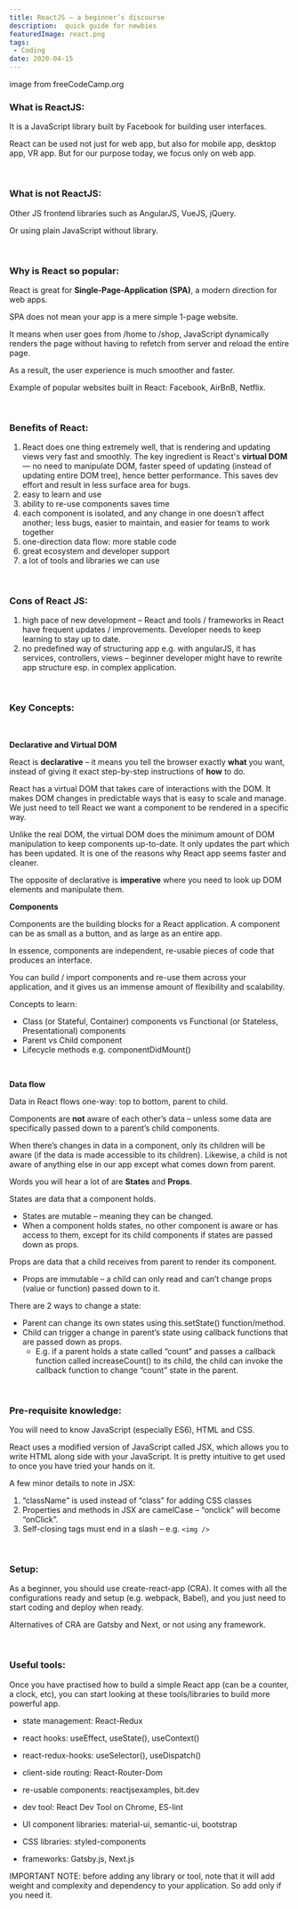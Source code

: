 ```yaml
---
title: ReactJS – a beginner’s discourse
description:  quick guide for newbies
featuredImage: react.png
tags:
 - Coding
date: 2020-04-15
---
```

<p style={{fontSize: "0.7em", fontStyle: "italic"}}>image from freeCodeCamp.org</p>

<h3>What is ReactJS:</h3>

It is a JavaScript library built by Facebook for building user interfaces.

React can be used not just for web app, but also for mobile app, desktop app, VR app. But for our purpose today, we focus only on web app.

<br /> 

<h3>What is not ReactJS:</h3>

Other JS frontend libraries such as AngularJS, VueJS, jQuery.

Or using plain JavaScript without library.

<br />

<h3>Why is React so popular:</h3>

React is great for **Single-Page-Application (SPA)**, a modern direction for web apps.

SPA does not mean your app is a mere simple 1-page website.

It means when user goes from /home to /shop, JavaScript dynamically renders the page without having to refetch from server and reload the entire page.

As a result, the user experience is much smoother and faster.

Example of popular websites built in React: Facebook, AirBnB, Netflix.

<br />

<h3>Benefits of React:</h3>

1. React does one thing extremely well, that is rendering and updating views very fast and smoothly. The key ingredient is React's **virtual DOM** — no need to manipulate DOM, faster speed of updating (instead of updating entire DOM tree), hence better performance. This saves dev effort and result in less surface area for bugs.
2. easy to learn and use
3. ability to re-use components saves time
4. each component is isolated, and any change in one doesn’t affect another; less bugs, easier to maintain, and easier for teams to work together
5. one-direction data flow: more stable code
6. great ecosystem and developer support
7. a lot of tools and libraries we can use

<br /> 

<h3>Cons of React JS:</h3>

1. high pace of new development – React and tools / frameworks in React have frequent updates / improvements. Developer needs to keep learning to stay up to date.
2. no predefined way of structuring app e.g. with angularJS, it has services, controllers, views – beginner developer might have to rewrite app structure esp. in complex application.

<br /> 

<h3>Key Concepts:</h3>
<br /> 

**Declarative and Virtual DOM**

React is **declarative** – it means you tell the browser exactly **what** you want, instead of giving it exact step-by-step instructions of **how** to do.

React has a virtual DOM that takes care of interactions with the DOM. It makes DOM changes in predictable ways that is easy to scale and manage. We just need to tell React we want a component to be rendered in a specific way.

Unlike the real DOM, the virtual DOM does the minimum amount of DOM manipulation to keep components up-to-date. It only updates the part which has been updated. It is one of the reasons why React app seems faster and cleaner.

The opposite of declarative is **imperative** where you need to look up DOM elements and manipulate them.

**Components**

Components are the building blocks for a React application. A component can be as small as a button, and as large as an entire app.

In essence, components are independent, re-usable pieces of code that produces an interface. 

You can build / import components and re-use them across your application, and it gives us an immense amount of flexibility and scalability.

Concepts to learn:

- Class (or Stateful, Container) components  vs Functional (or Stateless, Presentational) components
- Parent vs Child component
- Lifecycle methods e.g. componentDidMount()

<br /> 

**Data flow**

Data in React flows one-way: top to bottom, parent to child.

Components are **not** aware of each other’s data – unless some data are specifically passed down to a parent’s child components.

When there’s changes in data in a component, only its children will be aware (if the data is made accessible to its children). Likewise, a child is not aware of anything else in our app except what comes down from parent.

Words you will hear a lot of are **States** and **Props**.

States are data that a component holds.

- States are mutable – meaning they can be changed.
- When a component holds states, no other component is aware or has access to them, except for its child components if states are passed down as props.

Props are data that a child receives from parent to render its component.

- Props are immutable – a child can only read and can’t change props (value or function) passed down to it.

There are 2 ways to change a state:

- Parent can change its own states using this.setState() function/method.
- Child can trigger a change in parent’s state using callback functions that are passed down as props.
  - E.g. if a parent holds a state called “count” and passes a callback function called increaseCount() to its child, the child can invoke the callback function to change “count” state in the parent.
 
<br />
<h3>Pre-requisite knowledge:</h3>

You will need to know JavaScript (especially ES6), HTML and CSS.

React uses a modified version of JavaScript called JSX, which allows you to write HTML along side with your JavaScript. It is pretty intuitive to get used to once you have tried your hands on it.

A few minor details to note in JSX:

1. “className” is used instead of “class” for adding CSS classes
2. Properties and methods in JSX are camelCase – “onclick” will become “onClick”.
3. Self-closing tags must end in a slash – e.g. `<img />`
 
<br />
<h3>Setup:</h3>

As a beginner, you should use create-react-app (CRA). It comes with all the configurations ready and setup (e.g. webpack, Babel), and you just need to start coding and deploy when ready.

Alternatives of CRA are Gatsby and Next, or not using any framework.

<br />
<h3>Useful tools:</h3>

Once you have practised how to build a simple React app (can be a counter, a clock, etc), you can start looking at these tools/libraries to build more powerful app.

- state management:  React-Redux

- react hooks:  useEffect, useState(), useContext()

- react-redux-hooks: useSelector(), useDispatch()

- client-side routing:  React-Router-Dom

- re-usable components:  reactjsexamples,  bit.dev

- dev tool:  React Dev Tool on Chrome, ES-lint

- UI component libraries: material-ui, semantic-ui, bootstrap

- CSS libraries:  styled-components

- frameworks: Gatsby.js, Next.js


IMPORTANT NOTE:  before adding any library or tool, note that it will add weight and complexity and dependency to your application. So add only if you need it.